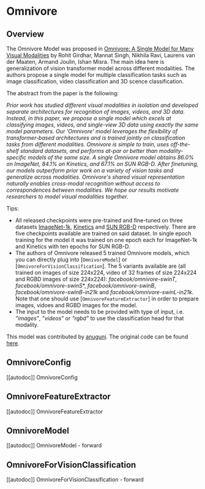 <!--Copyright 2022 The HuggingFace Team. All rights reserved.

Licensed under the Apache License, Version 2.0 (the "License"); you may not use this file except in compliance with
the License. You may obtain a copy of the License at

http://www.apache.org/licenses/LICENSE-2.0

Unless required by applicable law or agreed to in writing, software distributed under the License is distributed on
an "AS IS" BASIS, WITHOUT WARRANTIES OR CONDITIONS OF ANY KIND, either express or implied. See the License for the
specific language governing permissions and limitations under the License.
-->

# Omnivore

## Overview

The Omnivore Model was proposed in [Omnivore: A Single Model for Many Visual Modalities](https://arxiv.org/abs/2201.08377) by Rohit Girdhar, Mannat Singh, Nikhila Ravi, Laurens van der Maaten, Armand Joulin, Ishan Misra.
The main idea here is generalization of vision transformer model across different modalities. The authors propose a single model 
for multiple classification tasks such as image classification, video classification and 3D scence classification.

The abstract from the paper is the following:

*Prior work has studied different visual modalities in isolation and developed separate architectures for recognition of images, 
videos, and 3D data. Instead, in this paper, we propose a single model which excels at classifying images, videos, and single-view
3D data using exactly the same model parameters. Our 'Omnivore' model leverages the flexibility of transformer-based architectures
and is trained jointly on classification tasks from different modalities. Omnivore is simple to train, uses off-the-shelf standard
datasets, and performs at-par or better than modality-specific models of the same size. A single Omnivore model obtains 86.0% on
ImageNet, 84.1% on Kinetics, and 67.1% on SUN RGB-D. After finetuning, our models outperform prior work on a variety of vision
tasks and generalize across modalities. Omnivore's shared visual representation naturally enables cross-modal recognition without
access to correspondences between modalities. We hope our results motivate researchers to model visual modalities together.*

Tips:

- All released checkpoints were pre-trained and fine-tuned on three datasets [ImageNet-1k]((https://huggingface.co/datasets/imagenet-1k)), [Kinetics](https://www.deepmind.com/open-source/kinetics) and [SUN RGB-D](https://rgbd.cs.princeton.edu/) respectively. 
  There are five checkpoints available are trained on said dataset. In single epoch training for the model it was trained on one epoch each for ImageNet-1k and Kinetics with ten epochs for SUN RGB-D.
- The authors of Omnivore released 5 trained Omnivore models, which you can directly plug into [`OmnivoreModel`] or [`OmnivoreForVisionClassification`]. 
  The 5 variants available are (all trained on images of size 224x224, video of 32 frames of size 224x224 and RGBD images of size 224x224):
  *facebook/omnivore-swinT*, *facebook/omnivore-swinS**, *facebook/omnivore-swinB*, *facebook/omnivore-swinB-in21k* and
  *facebook/omnivore-swinL-in21k*. Note that one should use [`OmnivoreFeatureExtractor`] in order to prepare images, vidoes and RGBD images for the model.
- The input to the model needs to be provided with type of input, i.e. *"images"*, *"videos"* or *"rgbd"* to use the classification head for that modality.

This model was contributed by [anugunj](https://huggingface.co/anugunj). The original code can be found [here](https://github.com/facebookresearch/omnivore).

## OmnivoreConfig

[[autodoc]] OmnivoreConfig

## OmnivoreFeatureExtractor

[[autodoc]] OmnivoreFeatureExtractor

## OmnivoreModel

[[autodoc]] OmnivoreModel
    - forward

## OmnivoreForVisionClassification

[[autodoc]] OmnivoreForVisionClassification
    - forward
